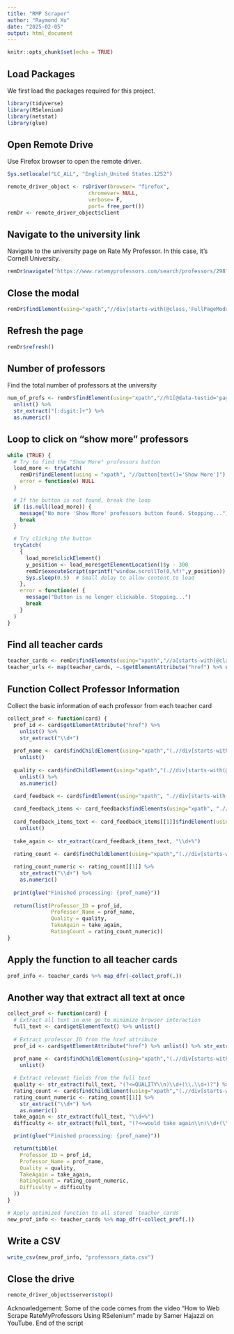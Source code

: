 ---
title: "RMP Scraper"
author: "Raymond Xu"
date: "2025-02-05"
output: html_document
---

```{r setup, include=FALSE}
knitr::opts_chunk$set(echo = TRUE)
```

## Load Packages

We first load the packages required for this project.

```{r}
library(tidyverse)
library(RSelenium)
library(netstat)
library(glue)
```

## Open Remote Drive

Use Firefox browser to open the remote driver.

```{r}
Sys.setlocale("LC_ALL", "English_United States.1252")

remote_driver_object <- rsDriver(browser= "firefox",
                          chromever= NULL,
                          verbose= F,
                          port= free_port())
remDr <- remote_driver_object$client
```

## Navigate to the university link

Navigate to the university page on Rate My Professor. In this case, it's Cornell University.

```{r}
remDr$navigate("https://www.ratemyprofessors.com/search/professors/298?q=*")
```

## Close the modal

```{r}
remDr$findElement(using="xpath","//div[starts-with(@class,'FullPageModal__')]//button")$clickElement()
```

## Refresh the page

```{r}
remDr$refresh()
```

## Number of professors

Find the total number of professors at the university

```{r}

num_of_profs <- remDr$findElement(using="xpath","//h1[@data-testid='pagination-header-main-results']")$getElementText()  %>%
  unlist() %>%
  str_extract("[:digit:]+") %>%
  as.numeric()

```


## Loop to click on "show more" professors

```{r}

while (TRUE) {
  # Try to find the "Show More" professors button
  load_more <- tryCatch(
    remDr$findElement(using = "xpath", "//button[text()='Show More']"),
    error = function(e) NULL
  )

  # If the button is not found, break the loop
  if (is.null(load_more)) {
    message("No more 'Show More' professors button found. Stopping...")
    break
  }

  # Try clicking the button
  tryCatch(
    {
      load_more$clickElement()
      y_position <- load_more$getElementLocation()$y - 300
      remDr$executeScript(sprintf("window.scrollTo(0,%f)",y_position))
      Sys.sleep(0.5)  # Small delay to allow content to load
    },
    error = function(e) {
      message("Button is no longer clickable. Stopping...")
      break
    }
  )
}

```

## Find all teacher cards

```{r}
teacher_cards <- remDr$findElements(using="xpath","//a[starts-with(@class, 'TeacherCard__StyledTeacherCard')]")
teacher_urls <- map(teacher_cards, ~.$getElementAttribute("href") %>% unlist())
```

## Function Collect Professor Information

Collect the basic information of each professor from each teacher card

```{r}

collect_prof <- function(card) {
  prof_id <- card$getElementAttribute("href") %>% 
    unlist() %>%
    str_extract("\\d+")
  
  prof_name <- card$findChildElement(using="xpath","(.//div[starts-with(@class, 'CardName__StyledCardName')])")$getElementText() %>%
    unlist()
  
  quality <- card$findChildElement(using="xpath","(.//div[starts-with(@class, 'CardNumRating__CardNumRatingNumber')])")$getElementText() %>%
    unlist() %>%
    as.numeric()
  
  card_feedback <- card$findElement(using="xpath", ".//div[starts-with(@class, 'CardFeedback__StyledCardFeedback')]")

  card_feedback_items <- card_feedback$findElements(using="xpath", ".//div[starts-with(@class, 'CardFeedback__CardFeedbackItem')]")
  
  card_feedback_items_text <- card_feedback_items[[1]]$findElement(using="xpath", ".//div[starts-with(@class, 'CardFeedback__CardFeedbackNumber')]")$getElementText() %>%
    unlist()
    
  take_again <- str_extract(card_feedback_items_text, "\\d+%")
  
  rating_count <- card$findChildElement(using="xpath","(.//div[starts-with(@class,'CardNumRating__CardNumRatingCount')])")$getElementText()

  rating_count_numeric <- rating_count[[1]] %>% 
    str_extract("\\d+") %>%
    as.numeric()
  
  print(glue("Finished processing: {prof_name}"))
  
  return(list(Professor_ID = prof_id,
              Professor_Name = prof_name,
              Quality = quality,
              TakeAgain = take_again,
              RatingCount = rating_count_numeric))
}

```

## Apply the function to all teacher cards

```{r}
prof_info <- teacher_cards %>% map_dfr(~collect_prof(.))
```

## Another way that extract all text at once

```{r}
collect_prof <- function(card) {
  # Extract all text in one go to minimize browser interaction
  full_text <- card$getElementText() %>% unlist()
  
  # Extract professor ID from the href attribute
  prof_id <- card$getElementAttribute("href") %>% unlist() %>% str_extract("\\d+")
  
  prof_name <- card$findChildElement(using="xpath","(.//div[starts-with(@class, 'CardName__StyledCardName')])")$getElementText() %>%
    unlist()

  # Extract relevant fields from the full text
  quality <- str_extract(full_text, "(?<=QUALITY\\n)\\d+(\\.\\d+)?") %>% as.numeric()
  rating_count <- card$findChildElement(using="xpath","(.//div[starts-with(@class,'CardNumRating__CardNumRatingCount')])")$getElementText()
  rating_count_numeric <- rating_count[[1]] %>% 
    str_extract("\\d+") %>%
    as.numeric()
  take_again <- str_extract(full_text, "\\d+%")
  difficulty <- str_extract(full_text, "(?<=would take again\\n)\\d+(\\.\\d+)?") %>% as.numeric()

  print(glue("Finished processing: {prof_name}"))

  return(tibble(
    Professor_ID = prof_id,
    Professor_Name = prof_name,
    Quality = quality,
    TakeAgain = take_again,
    RatingCount = rating_count_numeric,
    Difficulty = difficulty
  ))
}

# Apply optimized function to all stored `teacher_cards`
new_prof_info <- teacher_cards %>% map_dfr(~collect_prof(.))
```


## Write a CSV

```{r}
write_csv(new_prof_info, "professors_data.csv")
```

## Close the drive

```{r}
remote_driver_object$server$stop()
```

Acknowledgement: Some of the code comes from the video "How to Web Scrape RateMyProfessors Using RSelenium" made by Samer Hajazzi on YouTube.
End of the script
